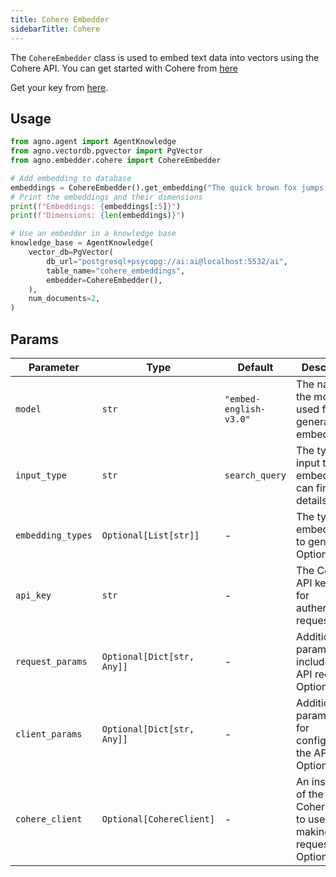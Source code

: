 ```yaml
---
title: Cohere Embedder
sidebarTitle: Cohere
---
```


The `CohereEmbedder` class is used to embed text data into vectors using the Cohere API. You can get started with Cohere from [here](https://docs.cohere.com/reference/about)

Get your key from [here](https://dashboard.cohere.com/api-keys).

## Usage

```python cookbook/embedders/cohere_embedder.py
from agno.agent import AgentKnowledge
from agno.vectordb.pgvector import PgVector
from agno.embedder.cohere import CohereEmbedder

# Add embedding to database
embeddings = CohereEmbedder().get_embedding("The quick brown fox jumps over the lazy dog.")
# Print the embeddings and their dimensions
print(f"Embeddings: {embeddings[:5]}")
print(f"Dimensions: {len(embeddings)}")

# Use an embedder in a knowledge base
knowledge_base = AgentKnowledge(
    vector_db=PgVector(
        db_url="postgresql+psycopg://ai:ai@localhost:5532/ai",
        table_name="cohere_embeddings",
        embedder=CohereEmbedder(),
    ),
    num_documents=2,
)
```

## Params

| Parameter        | Type                       | Default           | Description                                                                |
| ---------------- | -------------------------- | ----------------- | -------------------------------------------------------------------------- |
| `model`          | `str`                      | `"embed-english-v3.0"` | The name of the model used for generating embeddings.                 |
| `input_type`     | `str`                      | `search_query`    | The type of input to embed. You can find more details [here](https://docs.cohere.com/docs/embeddings#the-input_type-parameter) |
| `embedding_types`| `Optional[List[str]]`      | -                 | The type of embeddings to generate. Optional.                              |
| `api_key`        | `str`                      | -                 | The Cohere API key used for authenticating requests.                              |
| `request_params` | `Optional[Dict[str, Any]]` | -                 | Additional parameters to include in the API request. Optional.             |
| `client_params`  | `Optional[Dict[str, Any]]` | -                 | Additional parameters for configuring the API client. Optional.            |
| `cohere_client`  | `Optional[CohereClient]`   | -                 | An instance of the CohereClient to use for making API requests. Optional.  |
